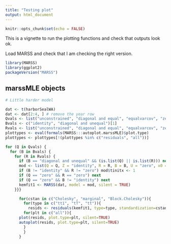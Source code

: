```yaml
---
title: "Testing plot"
output: html_document
---
```


```r
knitr::opts_chunk$set(echo = FALSE)
```

This is a vignette to run the plotting functions and check that outputs look ok.



Load MARSS and check that I am checking the right version.
```r
library(MARSS)
library(ggplot2)
packageVersion("MARSS")
```

## marssMLE objects

```r
# Little harder model

dat <- t(harborSealWA)
dat <- dat[2:4, ] # remove the year row
Qvals <- list("unconstrained", "diagonal and equal", "equalvarcov", "zero")[[1]]
Bvals <- c("identity", "diagonal and unequal")[1]
Rvals <- list("unconstrained", "diagonal and equal", "equalvarcov", "zero")[[2]]
plottypes <- eval(formals(MARSS:::autoplot.marssMLE)$plot.type)
plottypes <- plottypes[!(plottypes %in% c("residuals", "all"))]

for (Q in Qvals) {
  for (B in Bvals) {
    for (R in Rvals) {
      if (B == "diagonal and unequal" && (is.list(Q) || is.list(R))) next
      mod <- list(Q = Q, Z = "identity", R = R, B = B, U = "zero", x0 = dat[, 1, drop = FALSE] * 1.1)
      if (B != "identity" && R != "zero") mod$tinitx <- 1
      if (Q == "zero" && R == "zero") next
      if (Q == "zero" && B != "identity") next
      kemfit1 <- MARSS(dat, model = mod, silent = TRUE)
    }}}
```

```r
      for(cstan in c("Cholesky", "marginal", "Block.Cholesky")){
        for(type in c("tt1", "tT", "tt")){
          resids <- residuals(kemfit1, type=type, standardization=cstan)
        for(plt in c("all")){
      plot(resids, plot.type=plt, silent=TRUE)
      autoplot(resids, plot.type=plt, silent=TRUE)
        }
        }
      }
```



